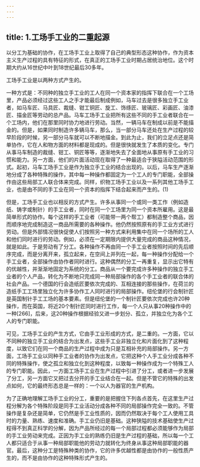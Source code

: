 ```yaml
---
---
---
```

title: 1.工场手工业的二重起源
---




以分工为基础的协作，在工场手工业上取得了自己的典型形态这种协作，作为资本主义生产过程的具有特征的形式，在真正的工场手工业时期占居统治地位。这个时期大约从16世纪中叶到18世纪最后30多年。

工场手工业是以两种方式产生的。

一种方式是：不同种的独立手工业的工人在同一个资本家的指挥下联合在一个工场里，产品必须经过这些工人之手才能最后制成例如，马车过去是很多独立手工业者，如马车匠、马具匠、裁缝、钳工铜匠、旋工、饰绦匠、玻璃匠、彩画匠、油漆匠、描金匠等劳动的总产品。马车工场手工业把所有这些不同的手工业者联合在一个工场内，他们在那里同时协力地进行劳动。当然，一辆马车在制成以前是不能描金的。但是，如果同时制造许多辆马车，那么，当一部分马车还处在生产过程的较早阶段的时候，另一部分马车就可以不断地描金。到此为止，我们的立足点还是简单协作，它在人和物方面的材料都是现成的。但是很快就发生了本质的变化。专门从事马车制造的裁缝、钳工、铜匠等等，逐渐地失去了全面地从事原有手工业的习惯和能力。另一方面，他们的片面活动现在取得了一种最适合于狭隘活动范围的形式。起初，马车工场手工业是作为独立手工业的结合出现的。以后，马车生产逐渐地分成了各种特殊的操作，其中每一种操作都固定为一个工人的专门职能，全部操作由这些局部工人联合体来完成。同样，织物工场手工业以及一系列其他工场手工业，也是由不同的手工业在同一个资本的指挥下结合起来而产生的。(1)

但是，工场手工业也以相反的方式产生。许多从事同一个或同一类工作（例如造纸、铸字或制针）的手工业者，同时在同一个工场里为同一个资本所雇用。这是最简单形式的协作。每个这样的手工业者（可能带一两个帮工）都制造整个商品，因而顺序地完成制造这一商品所需要的各种操作。他仍然按照原有的手工业方式进行劳动。但是外部情况很快促使人们按照另一种方式来利用集中在同一个场所的工人和他们同时进行的劳动。例如，必须在一定期限内提供大量完成的商品这种情况，就是如此。于是劳动有了分工。各种操作不再由同一个手工业者按照时间的先后顺序完成，而是分离开来，孤立起来，在空间上并列在一起，每一种操作分配给一个手工业者，全部操作由协作者同时进行。这种偶然的分工一再重复，显示出它特有的优越性，并渐渐地固定为系统的分工。商品从一个要完成许多种操作的独立手工业者的个人产品，转化为不断地只完成同一种局部操作的各个手工业者的联合体的社会产品。一个德国的行会造纸匠要依次完成的、互相连接的那些操作，在荷兰的造纸手工工场里独立化为许多协作工人同时进行的局部操作。纽伦堡的行会制针匠是英国制针手工工场的基本要素。但是纽伦堡的一个制针匠要依次完成也许20种操作，而在英国，将近20个制针匠同时进行工作，每一个人只从事20种操作中的一种[266]，后来，这20种操作根据经验又进一步划分、孤立，并独立化为各个工人的专门职能。

可见，工场手工业的产生方式，它由手工业形成的方式，是二重的。一方面，它以不同种的独立手工业的结合为出发点，这些手工业非独立化和片面化到了这种程度，以致它们在同一个商品的生产过程中成为只是互相补充的局部操作。另一方面，工场手工业以同种手工业者的协作为出发点，它把这种个人手工业分成各种不同的特殊操作，使之孤立和独立化到这种程度，以致每一种操作成为一个特殊工人的专门职能。因此，一方面工场手工业在生产过程中引进了分工，或者进一步发展了分工，另一方面它又把过去分开的手工业结合在一起。但是不管它的特殊的出发点如何，它的最终形态总是一样的：一个以人为器官的生产机构。

为了正确地理解工场手工业的分工，重要的是把握住下列各点首先，在这里生产过程分解为各个特殊阶段是同手工业活动分成各种不同的局部操作完全一致的。不管操作是复杂还是简单，它仍然是手工业性质的，因而仍然取决于每个工人使用工具时的力量、熟练、速度和准确。手工业仍旧是基础。这种狭隘的技术基础使生产过程得不到真正科学的分解，因为产品所经过的每一个局部过程都必须能够作为局部的手工业劳动来完成。正因为手工业的熟练仍旧是生产过程的基础，所以每一个工人都只适合于从事一种局部职能他的劳动力就转化为终身从事这种局部职能的器官。最后，这种分工是特殊种类的协作，它的许多优越性都是由协作的一般性质产生的，而不是由协作的这种特殊形式产生的。